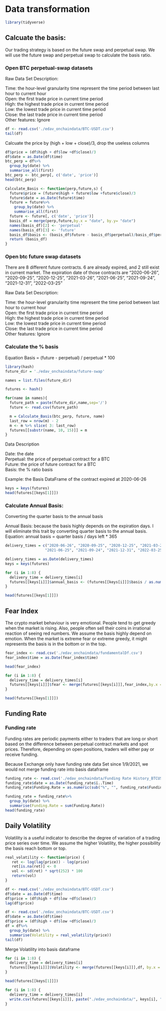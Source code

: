 # Data transformation

```r
library(tidyverse)
```


## Calcuate the basis:
Our trading strategy is based on the future swap and perpetual swap.
We will use the future swap and perpetual swap to calculate the basis ratio.

### Open BTC perpetual-swap datasets
Raw Data Set Description:

Time: the hour-level granularity time represent the time period between last hour to current hour \
Open: the first trade price in current time period \
High: the highest trade price in current time period \
Low: the lowest trade price in current time period \
Close: the last trade price in current time period \
Other features: Ignore
```r
df <- read.csv('./edav_onchaindata/BTC-USDT.csv')
tail(df)
```
Calcuate the price by (high + low + close)/3, drop the useless columns
```r
df$price = (df$high + df$low +df$close)/3
df$date = as.Date(df$time)
btc_perp = df%>%
  group_by(date) %>%
  summarise_all(first)
btc_perp <- btc_perp[, c('date', 'price')]
head(btc_perp)
```

```r
Calculate_Basis <- function(perp,future,s) {
  future$price = (future$high + future$low +future$close)/3
  future$date = as.Date(future$time)
  future = future%>%
    group_by(date) %>%
    summarise_all(first)
  future <- future[, c('date', 'price')]
  basis_df = merge(perp,future,by.x = "date", by.y= "date")
  names(basis_df)[2] <- 'perpetual'
  names(basis_df)[3] <- 'future'
  basis_df$basis <- (basis_df$future - basis_df$perpetual)/basis_df$perpetual * 100
  return (basis_df)
}
```

### Open btc future swap datasets 
There are 8 different future contracts. 6 are already expired, and 2 still exist in current market. The expiration date of those contracts are "2020-06-26", "2020-09-25", "2020-12-25", "2021-03-26", "2021-06-25", "2021-09-24", "2021-12-31", "2022-03-25" 

Raw Data Set Description:

Time: the hour-level granularity time represent the time period between last hour to current hour \
Open: the first trade price in current time period \
High: the highest trade price in current time period \
Low: the lowest trade price in current time period \
Close: the last trade price in current time period \
Other features: Ignore


### Calculate the % basis
Equation Basis  = (future - perpetual) / perpetual * 100 

```r
library(hash)
future_dir = './edav_onchaindata/future-swap'

names = list.files(future_dir)

futures <- hash()

for(name in names){
  future_path = paste(future_dir,name,sep='/')
  future <- read.csv(future_path)

  m = Calculate_Basis(btc_perp, future, name)
  last_row = nrow(m) - 2
  m <- m %>% slice( 3: last_row)
  futures[[substr(name, 10, 15)]] = m
}
```

Data Description

Date: the date \
Perpetual: the price of perpetual contract for a BTC \
Future: the price of future contract for a BTC \
Basis: the % ratio basis \

Example: the Basis DataFrame of the contract expired at 2020-06-26
```r
keys = keys(futures)
head(futures[[keys[1]]])
```

### Calculate Annual Basis:
Converting the quarter basis to the annual basis \

Annual Basis: because the basis highly depends on the expiration days. I will eliminate this trait by converting quarter basis to the annual basis.  \
Equation:    annual basis = quarter basis / days left * 365
```r
delivery_times = c("2020-06-26", "2020-09-25", "2020-12-25", "2021-03-26", 
                  "2021-06-25", "2021-09-24", "2021-12-31", "2022-03-25")

delivery_times = as.Date(delivery_times)
keys = keys(futures)

for (i in 1:8) {
  delivery_time = delivery_times[i]
  futures[[keys[i]]]$annual_basis <- (futures[[keys[i]]]$basis / as.numeric(delivery_time - futures[[keys[i]]]$date)) * 365
}

```

```r
head(futures[[keys[1]]])
```

## Fear Index

The crypto market behaviour is very emotional. People tend to get greedy when the market is rising. Also, people often sell their coins in irrational reaction of seeing red numbers. We assume the basis highly depend on emotion. When the market is extreme fear or extreme greedy, it might represents the basis is in the bottom or in the top.


```r
fear_index <- read.csv('./edav_onchaindata/fundamentalDf.csv')
fear_index$time = as.Date(fear_index$time)

head(fear_index)
```
```r
for (i in 1:8) {
  delivery_time = delivery_times[i]
  futures[[keys[i]]]$fear <- merge(futures[[keys[i]]],fear_index,by.x = "date", by.y= "time")$fear
}
```

```r
head(futures[[keys[1]]])
```
## Funding Rate

### Funding rate
Funding rates are periodic payments either to traders that are long or short based on the difference between perpetual contract markets and spot prices. Therefore, depending on open positions, traders will either pay or receive funding. 

Because Exchange only have funding rate data Set since 1/9/2021, we would not merge funding rate into basis dataframe

```r
funding_rate <- read.csv('./edav_onchaindata/Funding Rate History_BTCUSD Perpetual_2021-12-08.csv')
funding_rate$date = as.Date(funding_rate$ï..Time)
funding_rate$Funding.Rate = as.numeric(sub("%", "", funding_rate$Funding.Rate))

funding_rate = funding_rate%>%
  group_by(date) %>%
  summarise(Funding.Rate = sum(Funding.Rate))
head(funding_rate)
```
## Daily Volatility

Volatility is a useful indicator to describe the degree of variation of a trading price series over time. We assume the higher Volatility, the higher possibility the basis reach bottom or top.
```r
real_volatility <- function(price) {
   ret <- log(lag(price)) - log(price)
   ret[is.na(ret)] <- 0
   vol <- sd(ret) * sqrt(252) * 100
   return(vol)
}
```

```r
df <- read.csv('./edav_onchaindata/BTC-USDT.csv')
df$date = as.Date(df$time)
df$price = (df$high + df$low +df$close)/3
lag(df$price)
```

```r
df <- read.csv('./edav_onchaindata/BTC-USDT.csv')
df$date = as.Date(df$time)
df$price = (df$high + df$low +df$close)/3
df = df%>%
  group_by(date) %>%
  summarise(Volatility = real_volatility(price))
tail(df)
```

Merge Volatility into basis dataframe
```r
for (i in 1:8) {
  delivery_time = delivery_times[i]
  futures[[keys[i]]]$Volatility <- merge(futures[[keys[i]]],df, by.x = "date", by.y= "date")$Volatility
}

head(futures[[keys[1]]])
```


```r
for (i in 1:8) {
  delivery_time = delivery_times[i]
  write.csv(futures[[keys[i]]], paste("./edav_onchaindata/", keys[i], ".csv"), row.names = FALSE)
}
```



